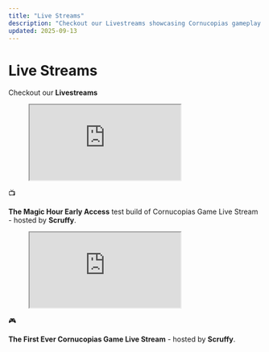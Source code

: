 ```yaml
---
title: "Live Streams"
description: "Checkout our Livestreams showcasing Cornucopias gameplay and community events."
updated: 2025-09-13
---
```


# Live Streams  

Checkout our **Livestreams**  

<figure className="yt-embed">
  <iframe
    src="https://www.youtube.com/embed/WnZKAng9sfc?si=BaP9lQqAhnxK3v-2"
    title="The Magic Hour Early Access Live Stream"
    loading="lazy"
    allow="accelerometer; autoplay; clipboard-write; encrypted-media; gyroscope; picture-in-picture; web-share"
    referrerPolicy="strict-origin-ancestors"
    allowFullScreen
  ></iframe>
</figure>  

<div className="info-box" style={{ backgroundColor: "rgba(34,197,94,0.15)", borderColor: "#22c55e" }}>
  <span className="icon">📺</span>
  <p>
    <strong>The Magic Hour Early Access</strong> test build of Cornucopias Game Live Stream - hosted by <b>Scruffy</b>.
  </p>
</div>  

<figure className="yt-embed">
  <iframe
    src="https://www.youtube.com/embed/j6Xfr0b-A6k?si=FLvBdsLOHdQHpfhP"
    title="The First Ever Cornucopias Game Live Stream"
    loading="lazy"
    allow="accelerometer; autoplay; clipboard-write; encrypted-media; gyroscope; picture-in-picture; web-share"
    referrerPolicy="strict-origin-ancestors"
    allowFullScreen
  ></iframe>
</figure>  

<div className="info-box" style={{ backgroundColor: "rgba(34,197,94,0.15)", borderColor: "#22c55e" }}>
  <span className="icon">🎮</span>
  <p>
    <strong>The First Ever Cornucopias Game Live Stream</strong> - hosted by <b>Scruffy</b>.
  </p>
</div>  
